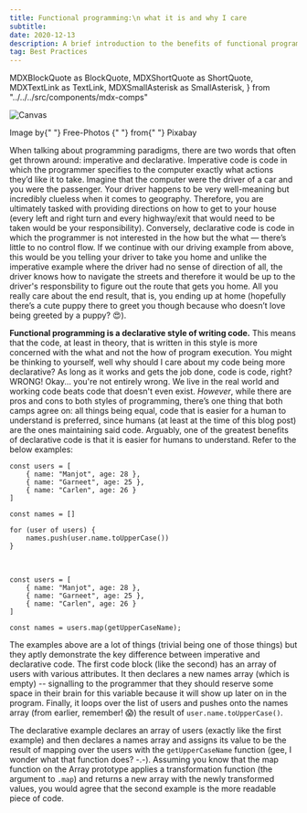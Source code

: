 ```yaml
---
title: Functional programming:\n what it is and why I care
subtitle:
date: 2020-12-13
description: A brief introduction to the benefits of functional programming
tag: Best Practices
---
```


  MDXBlockQuote as BlockQuote,
  MDXShortQuote as ShortQuote,
  MDXTextLink as TextLink,
  MDXSmallAsterisk as SmallAsterisk,
} from "../../../src/components/mdx-comps"

![Canvas](./canvas.jpg)

<SmallAsterisk>
  Image by{" "}
  <TextLink
    small
    href="https://pixabay.com/users/gr8effect-66428/?utm_source=link-attribution&amp;utm_medium=referral&amp;utm_campaign=image&amp;utm_content=1009232"
  >
    Free-Photos
  </TextLink>{" "}
  from{" "}
  <TextLink
    small
    href="https://pixabay.com/?utm_source=link-attribution&utm_medium=referral&utm_campaign=image&utm_content=1009232"
  >
    Pixabay
  </TextLink>
</SmallAsterisk>


When talking about programming paradigms, there are two words that often get thrown around: imperative and declarative.
Imperative code is code in which the programmer specifies to the computer exactly what actions they’d like it to take. 
Imagine that the computer were the driver of a car and you were the passenger. Your driver happens to be very well-meaning
but incredibly clueless when it comes to geography. Therefore, you are ultimately tasked with providing directions on how to 
get to your house (every left and right turn and every highway/exit that would need to be taken would be your responsibility). 
Conversely, declarative code is code in which the programmer is not interested in the how but the what — there’s little to no control flow.
If we continue with our driving example from above, this would be you telling your driver to take you home and 
unlike the imperative example where the driver had no sense of direction of all, the driver knows how to navigate the streets
and therefore it would be up to the driver's responsbility to figure out the route that gets you home. 
All you really care about the end result, that is, you ending up at home (hopefully there’s a cute puppy there to 
greet you though because who doesn’t love being greeted by a puppy? 😍).

**Functional programming is a declarative style of writing code.** This means that the code, at least in theory, that
is written in this style is more concerned with the what and not the how of program execution. 
You might be thinking to yourself, well why should I care about my code being more declarative? 
As long as it works and gets the job done, code is code, right? WRONG! Okay... you're not entirely wrong.
We live in the real world and working code beats code that doesn't even exist. *However*, while there are pros and cons to both styles of 
programming, there’s one thing that both camps agree on: all things being equal, code 
that is easier for a human to understand is preferred, since humans (at least at the time of this blog post)
are the ones maintaining said code. Arguably, one of the greatest benefits of declarative code is that it is
easier for humans to understand. Refer to the below examples:

```ts:title=imperative-get-user-names
const users = [
    { name: "Manjot", age: 28 }, 
    { name: "Garneet", age: 25 }, 
    { name: "Carlen", age: 26 }
]

const names = []

for (user of users) {
    names.push(user.name.toUpperCase())
}
```
<br />

```ts:title=declarative-get-user-names
const users = [
    { name: "Manjot", age: 28 }, 
    { name: "Garneet", age: 25 }, 
    { name: "Carlen", age: 26 }
]

const names = users.map(getUpperCaseName);
```

The examples above are a lot of things (trivial being one of those things) but they aptly
demonstrate the key difference between imperative and declarative code. The first code block (like the second) has an array of users
with various attributes. It then declares a new names array (which is empty) -- signalling to the programmer that they should
reserve some space in their brain for this variable because it will show up later on in the program. 
Finally, it loops over the list of users and pushes onto the names array (from earlier, remember! 😱) the result of `user.name.toUpperCase()`. 

The declarative example declares an array of users (exactly like the first example) and
then declares a names array and assigns its value to be the result of mapping over the users with
the `getUpperCaseName` function (gee, I wonder what that function does? -.-). Assuming you know that the map function 
on the Array prototype applies a transformation function (the argument to `.map`) and returns a new array with the newly
transformed values, you would agree that the second example is the  more readable piece of code. 